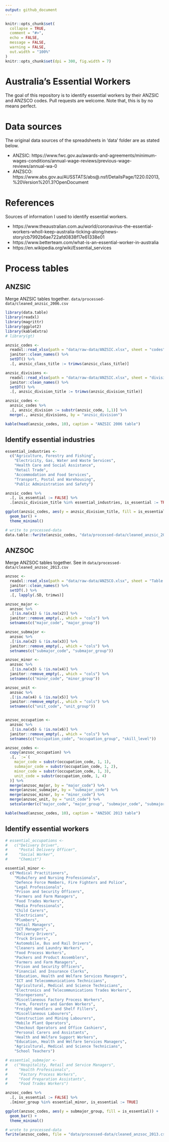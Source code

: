 ```yaml
---
output: github_document
---
```


<!-- README.md is generated from README.Rmd. Please edit that file -->

```r
knitr::opts_chunk$set(
  collapse = TRUE,
  comment = "#>", 
  echo = FALSE, 
  message = FALSE, 
  warning = FALSE,
  out.width = "100%"
)
knitr::opts_chunk$set(dpi = 300, fig.width = 7)
```

# Australia's Essential Workers

<!-- badges: start -->
<!-- badges: end -->

The goal of this repository is to identify essential workers by their ANZSIC and ANZSCO codes. Pull requests are welcome. Note that, this is by no means perfect.

# Data sources

The original data sources of the spreadsheets in 'data' folder are as stated below.

- ANZSIC: https://www.fwc.gov.au/awards-and-agreements/minimum-wages-conditions/annual-wage-reviews/previous-wage-reviews/annual-wa-0
- ANZSCO: https://www.abs.gov.au/AUSSTATS/abs@.nsf/DetailsPage/1220.02013,%20Version%201.3?OpenDocument

# References

Sources of information I used to identify essential workers.

- https://www.theaustralian.com.au/world/coronavirus-the-essential-workers-wholl-keep-australia-ticking-along/news-story/cb7992b6ae722afd0838f17e61338e01
- https://www.betterteam.com/what-is-an-essential-worker-in-australia
- https://en.wikipedia.org/wiki/Essential_services


# Process tables

<!-- ```{r, echo = FALSE} -->
<!-- # gt(head(anzsic_divisions, 10)) %>% -->
<!-- #   tab_header( -->
<!-- #     title = "ANZSIC 2006 divisions" -->
<!-- #   ) -->

<!-- kable(anzsic_divisions,  -->
<!--       caption = "ANZSIC 2006 divisions") -->

<!-- # gt(head(anzsic_codes, 10)) %>% -->
<!-- #   tab_header( -->
<!-- #     title = "ANZSIC 2006 codes", -->
<!-- #     subtitle = "first 10 rows only" -->
<!-- #   )  -->

<!-- kable(head(anzsic_codes, 10),  -->
<!--     caption = "ANZSIC 2006 codes, first 10 rows only") -->
<!--   # scroll_box(width = "500px", height = "200px") -->
<!-- ``` -->


<!-- ```{r, echo = FALSE} -->
<!-- kable(anzsoc_major,  -->
<!--     caption = "ANZSOC 2013 - Major group") -->

<!-- # gt(anzsoc_major) %>% -->
<!-- #   tab_header( -->
<!-- #     title = "ANZSOC 2013 - Major group" -->
<!-- #   ) -->

<!-- kable(head(anzsoc_submajor, 10),  -->
<!--     caption = "ANZSOC 2013 - Sub-major group, first 10 rows only") -->

<!-- # gt(head(anzsoc_submajor, 10)) %>% -->
<!-- #   tab_header( -->
<!-- #     title = "ANZSOC 2013 - Submajor group", -->
<!-- #     subtitle = "first 10 rows only" -->
<!-- #   ) -->

<!-- kable(head(anzsoc_minor, 10),  -->
<!--     caption = "ANZSOC 2013 - Minor group, first 10 rows only") -->

<!-- # gt(head(anzsoc_minor, 10)) %>% -->
<!-- #   tab_header( -->
<!-- #     title = "ANZSOC 2013 - Minor group", -->
<!-- #     subtitle = "first 10 rows only" -->
<!-- #   ) -->

<!-- kable(head(anzsoc_unit, 10),  -->
<!--     caption = "ANZSOC 2013 - Unit group, first 10 rows only") -->

<!-- # gt(head(anzsoc_unit, 10)) %>% -->
<!-- #   tab_header( -->
<!-- #     title = "ANZSOC 2013 - Unit group", -->
<!-- #     subtitle = "first 10 rows only" -->
<!-- #   ) -->


<!-- kable(head(anzsoc_unit, 10),  -->
<!--     caption = "ANZSOC 2013 - Occupation, first 10 rows only") -->

<!-- # gt(head(anzsoc_occupation, 10)) %>% -->
<!-- #   tab_header( -->
<!-- #     title = "ANZSOC 2013 - Occupation", -->
<!-- #     subtitle = "first 10 rows only" -->
<!-- #   ) -->

<!-- ``` -->


## ANZSIC

Merge ANZSIC tables together. `data/processed-data/cleaned_anzsic_2006.csv`

```r
library(data.table)
library(readxl)
library(magrittr)
library(ggplot2)
library(kableExtra)
# library(gt)

anzsic_codes <- 
  readxl::read_xlsx(path = "data/raw-data/ANZSIC.xlsx", sheet = "codes") %>%
  janitor::clean_names() %>% 
  setDT() %>% 
  .[, anzsic_class_title := trimws(anzsic_class_title)]

anzsic_divisions <- 
  readxl::read_xlsx(path = "data/raw-data/ANZSIC.xlsx", sheet = "divisions") %>%
  janitor::clean_names() %>%
  setDT() %>%
  .[, anzsic_division_title := trimws(anzsic_division_title)]

anzsic_codes <- 
  anzsic_codes %>% 
  .[, anzsic_division := substr(anzsic_code, 1,1)] %>%
  merge(., anzsic_divisions, by = "anzsic_division")

kable(head(anzsic_codes, 10), caption = "ANZSIC 2006 table")
```

## Identify essential industries

```r
essential_industries <- 
  c("Agriculture, Forestry and Fishing", 
    "Electricity, Gas, Water and Waste Services",
    "Health Care and Social Assistance",
    "Retail Trade",
    "Accommodation and Food Services",
    "Transport, Postal and Warehousing",
    "Public Administration and Safety")

anzsic_codes %>%
  .[, is_essential := FALSE] %>%
  .[anzsic_division_title %in% essential_industries, is_essential := TRUE]
```

```r
ggplot(anzsic_codes, aes(y = anzsic_division_title, fill = is_essential)) +
  geom_bar() +
  theme_minimal()
```


```r
# write to processed-data
data.table::fwrite(anzsic_codes, "data/processed-data/cleaned_anzsic_2006.csv")
```


## ANZSOC

Merge ANZSOC tables together. See in `data/processed-data/cleaned_anzsoc_2013.csv`

```r
anzsoc <-
  readxl::read_xlsx(path = "data/raw-data/ANZSCO.xlsx", sheet = "Table 5", skip = 5, col_names = FALSE) %>%
  janitor::clean_names() %>%
  setDT(.) %>%
  .[, lapply(.SD, trimws)]

anzsoc_major <-
  anzsoc %>%
  .[!is.na(x1) & !is.na(x2)] %>%
  janitor::remove_empty(., which = "cols") %>%
  setnames(c("major_code", "major_group"))

anzsoc_submajor <-
  anzsoc %>%
  .[!is.na(x2) & !is.na(x3)] %>%
  janitor::remove_empty(., which = "cols") %>%
  setnames(c("submajor_code", "submajor_group"))

anzsoc_minor <-
  anzsoc %>%
  .[!is.na(x3) & !is.na(x4)] %>% 
  janitor::remove_empty(., which = "cols") %>%
  setnames(c("minor_code", "minor_group"))

anzsoc_unit <-
  anzsoc %>%
  .[!is.na(x4) & !is.na(x5)] %>%
  janitor::remove_empty(., which = "cols") %>%
  setnames(c("unit_code", "unit_group"))


anzsoc_occupation <-
  anzsoc %>%
  .[!is.na(x5) & !is.na(x6)] %>% 
  janitor::remove_empty(., which = "cols") %>% 
  setnames(c("occupation_code", "occupation_group", "skill_level"))

anzsoc_codes <-
  copy(anzsoc_occupation) %>%
  .[, `:=`(
    major_code = substr(occupation_code, 1, 1),
    submajor_code = substr(occupation_code, 1, 2),
    minor_code = substr(occupation_code, 1, 3),
    unit_code = substr(occupation_code, 1, 4)
  )] %>%
  merge(anzsoc_major, by = "major_code") %>% 
  merge(anzsoc_submajor, by = "submajor_code") %>% 
  merge(anzsoc_minor, by = "minor_code") %>%
  merge(anzsoc_unit, by = "unit_code") %>%
  setcolorder(c("major_code", "major_group", "submajor_code", "submajor_group", "minor_code", "minor_group", "unit_code", "unit_group"))

kable(head(anzsoc_codes, 10), caption = "ANZSOC 2013 table")
```

## Identify essential workers

```r
# essential_occupations <- 
#   c("Delivery Driver",
#     "Postal Delivery Officer",
#     "Social Worker",
#     "Chemist")

essential_minor <- 
  c("Medical Practitioners",
    "Midwifery and Nursing Professionals",
    "Defence Force Members, Fire Fighters and Police",
    "Legal Professionals",
    "Prison and Security Officers",
    "Farmers and Farm Managers",
    "Food Trades Workers",
    "Media Professionals",
    "Child Carers",
    "Electricians",
    "Plumbers",
    "Retail Managers",
    "ICT Managers",
    "Delivery Drivers",
    "Truck Drivers",
    "Automobile, Bus and Rail Drivers",
    "Cleaners and Laundry Workers",
    "Food Process Workers",
    "Packers and Product Assemblers",
    "Farmers and Farm Managers",
    "Prison and Security Officers",
    "Financial and Insurance Clerks",
    "Education, Health and Welfare Services Managers",
    "ICT and Telecommunications Technicians",
    "Agricultural, Medical and Science Technicians",
    "Electronics and Telecommunications Trades Workers",
    "Storepersons",
    "Miscellaneous Factory Process Workers",
    "Farm, Forestry and Garden Workers",
    "Freight Handlers and Shelf Fillers",
    "Miscellaneous Labourers",
    "Construction and Mining Labourers",
    "Mobile Plant Operators",
    "Checkout Operators and Office Cashiers",
    "Personal Carers and Assistants",
    "Health and Welfare Support Workers",
    "Education, Health and Welfare Services Managers",
    "Agricultural, Medical and Science Technicians",
    "School Teachers")

# essential_submajor <-
#   c("Hospitality, Retail and Service Managers",
#     "Health Professionals",
#     "Factory Process Workers",
#     "Food Preparation Assistants",
#     "Food Trades Workers")

anzsoc_codes %>%
  .[, is_essential := FALSE] %>% 
  .[minor_group %in% essential_minor, is_essential := TRUE]
```

```r
ggplot(anzsoc_codes, aes(y = submajor_group, fill = is_essential)) +
  geom_bar() +
  theme_minimal()
```

```r
# wrote to processed-data
fwrite(anzsoc_codes, file = "data/processed-data/cleaned_anzsoc_2013.csv")
```


